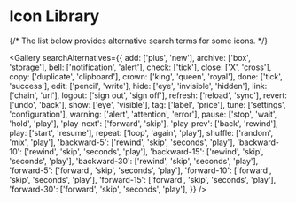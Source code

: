 
<Meta title="Iconography/Library" />

# Icon Library

{/* The list below provides alternative search terms for some icons. */}

<Gallery
  searchAlternatives={{
    add: ['plus', 'new'],
    archive: ['box', 'storage'],
    bell: ['notification', 'alert'],
    check: ['tick'],
    close: ['X', 'cross'],
    copy: ['duplicate', 'clipboard'],
    crown: ['king', 'queen', 'royal'],
    done: ['tick', 'success'],
    edit: ['pencil', 'write'],
    hide: ['eye', 'invisible', 'hidden'],
    link: ['chain', 'url'],
    logout: ['sign out', 'sign off'],
    refresh: ['reload', 'sync'],
    revert: ['undo', 'back'],
    show: ['eye', 'visible'],
    tag: ['label', 'price'],
    tune: ['settings', 'configuration'],
    warning: ['alert', 'attention', 'error'],
    pause: ['stop', 'wait', 'hold', 'play'],
    'play-next': ['forward', 'skip'],
    'play-prev': ['back', 'rewind'],
    play: ['start', 'resume'],
    repeat: ['loop', 'again', 'play'],
    shuffle: ['random', 'mix', 'play'],
    'backward-5': ['rewind', 'skip', 'seconds', 'play'],
    'backward-10': ['rewind', 'skip', 'seconds', 'play'],
    'backward-15': ['rewind', 'skip', 'seconds', 'play'],
    'backward-30': ['rewind', 'skip', 'seconds', 'play'],
    'forward-5': ['forward', 'skip', 'seconds', 'play'],
    'forward-10': ['forward', 'skip', 'seconds', 'play'],
    'forward-15': ['forward', 'skip', 'seconds', 'play'],
    'forward-30': ['forward', 'skip', 'seconds', 'play'],
  }}
/>
